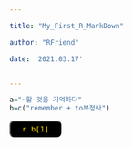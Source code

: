 ```yaml
---

title: "My_First_R_MarkDown"

author: "RFriend"

date: '2021.03.17'


---
```


```r
a="~할 것을 기억하다"
b=c("remember + to부정사")
```
<button
type="button"
style="color: gold; background:black; font-size:1.1em; border-radius:0.5em; padding:5px 20px;"
onclick="alert('`r a[1]`')">`r b[1]`
</button>






